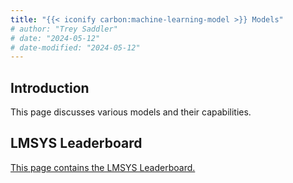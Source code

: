 ```yaml
---
title: "{{< iconify carbon:machine-learning-model >}} Models"
# author: "Trey Saddler"
# date: "2024-05-12"
# date-modified: "2024-05-12"
---
```


## Introduction

This page discusses various models and their capabilities.

## LMSYS Leaderboard

[This page contains the LMSYS Leaderboard.](lmsys-leaderboard.qmd)